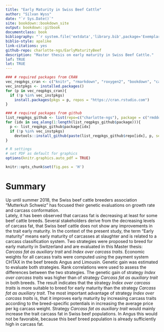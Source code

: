 ```yaml
--- 
title: "Early Maturity in Swiss Beef Cattle"
author: "Silvan Wyss"
date: "`r Sys.Date()`"
site: bookdown::bookdown_site
output: bookdown::gitbook
documentclass: book
bibliography: "`r system.file('extdata','library.bib',package='Exemplary')`"
biblio-style: apalike
link-citations: yes
github-repo: charlotte-ngs/EarlyMaturityBeef
description: "Master thesis on early maturity in Swiss Beef Cattle."
lof: TRUE
lot: TRUE
---
```


```r
### # required packages from CRAN
vec_reqpkgs_cran <- c("knitr", "rmarkdown", "roxygen2", "bookdown", "caTools", "citr", "devtools", "tidyverse", "huxtable")
vec_instpkgs <- installed.packages()
for (p in vec_reqpkgs_cran){
  if (!p %in% vec_instpkgs)
    install.packages(pkgs = p, repos = "https://cran.rstudio.com")
}

### # required packages from github
list_reqpkgs_github <- list(repo=c("charlotte-ngs"), package = c("rmddochelper"))
for (idx in seq_along(1:length(list_reqpkgs_github$package))){
  p <- list_reqpkgs_github$package[idx]
  if (!p %in% vec_instpkgs)
    devtools::install_github(paste(list_reqpkgs_github$repo[idx], p, sep = "/"))
}
```

```r
# R settings
# set PDF as default for graphics
options(knitr.graphics.auto_pdf = TRUE)
```

```r
knitr::opts_chunk$set(fig.pos = 'H')
```

# Summary {-}

Up until summer 2018, the Swiss beef cattle breeders association "Mutterkuh Schweiz" has focused their genetic evaluations on growth rate and carcass conformation.  
Lately, it has been observed that carcass fat is decreasing at least for some beef cattle breeds. 
Several stakeholders derive from the decreasing levels of carcass fat, that Swiss beef cattle does not show any improvements in the trait early maturity. 
In the context of the present study, the term "Early maturity" means early maturity of carcasses at slaughter and is related to a carcass classification system.
Two strategies were proposed to breed for early maturity in Switzerland and are evaluated in this Master thesis: *Carcass fat as auxiliary trait* and *Index over carcass traits*.
Economic weights for all carcass traits were computed using the payment system CHTAX in the beef breeds Angus and Limousin.
Genetic gain was estimated to evaluate both strategies.
Rank correlations were used to assess the differences between the two strategies. 
The genetic gain of strategy *Index over carcass traits* was higher than of strategy *Carcass fat as auxiliary trait* in both breeds.
The result indicates that the strategy *Index over carcass traits* is more suitable to breed for early maturity than the strategy *Carcass fat as auxiliary trait*.
The most important advantage of strategy *Index over carcass traits* is, that it improves early maturity by increasing carcass traits according to the breed-specific potentials in increasing the average price per kg carcass weight.
Strategy *Carcass fat as auxiliary trait* would mainly increase the trait carcass fat in Swiss beef populations.
In Angus this would not be favorable, because this beef breed population is already sufficiently high in carcass fat.
